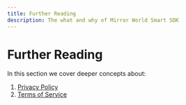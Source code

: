 ```yaml
---
title: Further Reading
description: The what and why of Mirror World Smart SDK
---
```


# Further Reading

In this section we cover deeper concepts about:

1. [Privacy Policy](https://mirrorworld.fun/privacy-policy)
2. [Terms of Service](https://mirrorworld.fun/terms-of-service)
